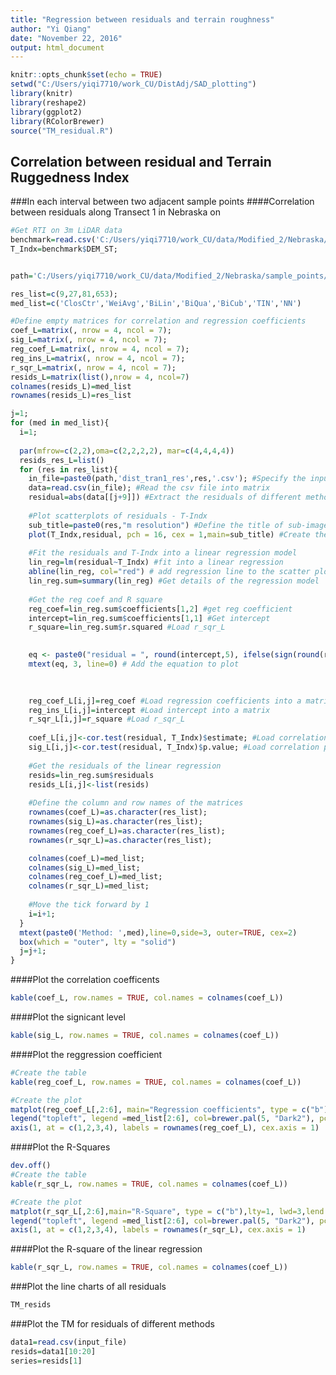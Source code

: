 ```yaml
---
title: "Regression between residuals and terrain roughness"
author: "Yi Qiang"
date: "November 22, 2016"
output: html_document
---
```


```r
knitr::opts_chunk$set(echo = TRUE)
setwd("C:/Users/yiqi7710/work_CU/DistAdj/SAD_plotting")
library(knitr)
library(reshape2)
library(ggplot2)
library(RColorBrewer)
source("TM_residual.R")
```

## Correlation between residual and Terrain Ruggedness Index
###In each interval between two adjacent sample points
####Correlation between residuals along Transect 1 in Nebraska on

```r
#Get RTI on 3m LiDAR data
benchmark=read.csv('C:/Users/yiqi7710/work_CU/data/Modified_2/Nebraska/sample_points/dist_tran1_res3.csv');
T_Indx=benchmark$DEM_ST;


path='C:/Users/yiqi7710/work_CU/data/Modified_2/Nebraska/sample_points/'

res_list=c(9,27,81,653);
med_list=c('ClosCtr','WeiAvg','BiLin','BiQua','BiCub','TIN','NN')

#Define empty matrices for correlation and regression coefficients
coef_L=matrix(, nrow = 4, ncol = 7);
sig_L=matrix(, nrow = 4, ncol = 7);
reg_coef_L=matrix(, nrow = 4, ncol = 7);
reg_ins_L=matrix(, nrow = 4, ncol = 7);
r_sqr_L=matrix(, nrow = 4, ncol = 7);
resids_L=matrix(list(),nrow = 4, ncol=7)
colnames(resids_L)=med_list
rownames(resids_L)=res_list

j=1;
for (med in med_list){
  i=1;
  
  par(mfrow=c(2,2),oma=c(2,2,2,2), mar=c(4,4,4,4))
  resids_res_L=list()
  for (res in res_list){
    in_file=paste0(path,'dist_tran1_res',res,'.csv'); #Specify the input file
    data=read.csv(in_file); #Read the csv file into matrix
    residual=abs(data[[j+9]]) #Extract the residuals of different methods
    
    #Plot scatterplots of residuals - T-Indx
    sub_title=paste0(res,"m resolution") #Define the title of sub-images in plot
    plot(T_Indx,residual, pch = 16, cex = 1,main=sub_title) #Create the scatterplot
    
    #Fit the residuals and T-Indx into a linear regression model
    lin_reg=lm(residual~T_Indx) #fit into a linear regression
    abline(lin_reg, col="red") # add regression line to the scatter plot
    lin_reg.sum=summary(lin_reg) #Get details of the regression model
    
    #Get the reg coef and R square
    reg_coef=lin_reg.sum$coefficients[1,2] #get reg coefficient
    intercept=lin_reg.sum$coefficients[1,1] #Get intercept
    r_square=lin_reg.sum$r.squared #Load r_sqr_L
      

    eq <- paste0("residual = ", round(intercept,5), ifelse(sign(round(reg_coef,5))==1, " + ", " - "), abs(round(reg_coef,5)), " T-Indx ")## sign check to avoid having plus followed by minus for negative coefficients
    mtext(eq, 3, line=0) # Add the equation to plot
    
    

    reg_coef_L[i,j]=reg_coef #Load regression coefficients into a matrix
    reg_ins_L[i,j]=intercept #Load intercept into a matrix
    r_sqr_L[i,j]=r_square #Load r_sqr_L
    
    coef_L[i,j]<-cor.test(residual, T_Indx)$estimate; #Load correlation coefficients into a matrix
    sig_L[i,j]<-cor.test(residual, T_Indx)$p.value; #Load correlation p value into a matrix
    
    #Get the residuals of the linear regression
    resids=lin_reg.sum$residuals
    resids_L[i,j]<-list(resids)
    
    #Define the column and row names of the matrices
    rownames(coef_L)=as.character(res_list);
    rownames(sig_L)=as.character(res_list);
    rownames(reg_coef_L)=as.character(res_list);
    rownames(r_sqr_L)=as.character(res_list);

    colnames(coef_L)=med_list;
    colnames(sig_L)=med_list;
    colnames(reg_coef_L)=med_list;
    colnames(r_sqr_L)=med_list;
    
    #Move the tick forward by 1
    i=i+1;
  }
  mtext(paste0('Method: ',med),line=0,side=3, outer=TRUE, cex=2)
  box(which = "outer", lty = "solid")
  j=j+1;
}
```

####Plot the correlation coefficents
```r
kable(coef_L, row.names = TRUE, col.names = colnames(coef_L))
```

####Plot the signicant level
```r
kable(sig_L, row.names = TRUE, col.names = colnames(coef_L))
```

####Plot the reggression coefficient
```r
#Create the table
kable(reg_coef_L, row.names = TRUE, col.names = colnames(coef_L))
```

```r
#Create the plot
matplot(reg_coef_L[,2:6], main="Regression coefficients", type = c("b"),lty=1, lwd=3,lend = 'butt', xaxt = "n", pch=1,col = brewer.pal(5, "Dark2")) #plot
legend("topleft", legend =med_list[2:6], col=brewer.pal(5, "Dark2"), pch=15, pt.cex=1.5 ,cex = 1.5) # optional legend
axis(1, at = c(1,2,3,4), labels = rownames(reg_coef_L), cex.axis = 1)
```

####Plot the R-Squares
```r
dev.off()
#Create the table
kable(r_sqr_L, row.names = TRUE, col.names = colnames(coef_L))
```

```r
#Create the plot
matplot(r_sqr_L[,2:6],main="R-Square", type = c("b"),lty=1, lwd=3,lend = 'butt', xaxt = "n", pch=1,col = brewer.pal(5, "Dark2")) #plot
legend("topleft", legend =med_list[2:6], col=brewer.pal(5, "Dark2"), pch=15, pt.cex=2 ,cex = 1.5) # optional legend
axis(1, at = c(1,2,3,4), labels = rownames(r_sqr_L), cex.axis = 1)

```


####Plot the R-square of the linear regression
```r
kable(r_sqr_L, row.names = TRUE, col.names = colnames(coef_L))
```

###Plot the line charts of all residuals
```r
TM_resids
```

###Plot the TM for residuals of different methods
```r
data1=read.csv(input_file)
resids=data1[10:20]
series=resids[1]
```